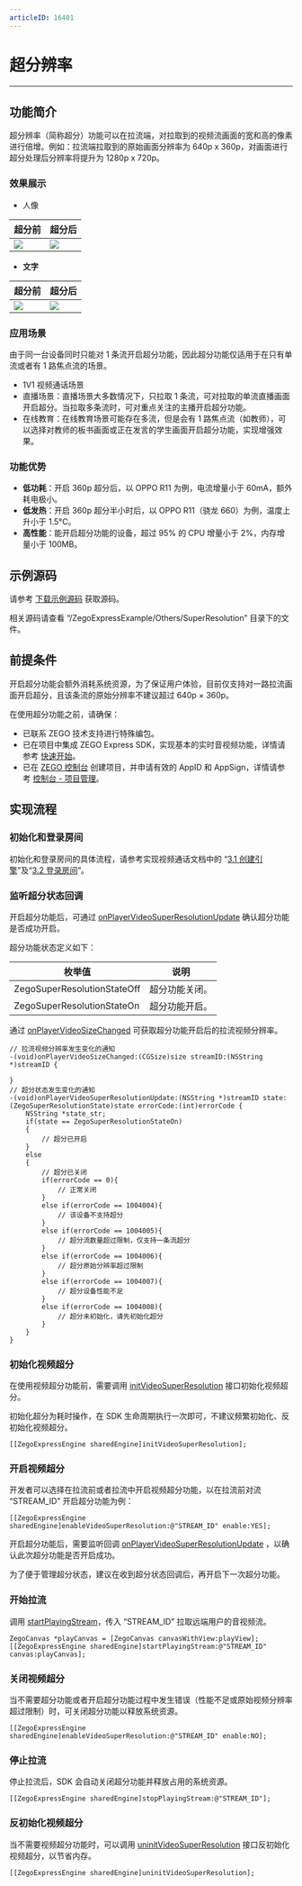 ```yaml
---
articleID: 16401
---
```

# 超分辨率

- - -

## 功能简介

超分辨率（简称超分）功能可以在拉流端，对拉取到的视频流画面的宽和高的像素进行倍增。例如：拉流端拉取到的原始画面分辨率为 640p x 360p，对画面进行超分处理后分辨率将提升为 1280p x 720p。


### 效果展示

- 人像

|超分前|超分后|
|-|-|
|<Frame width="512" height="auto" caption=""><img src="https://storage.zego.im/sdk-doc/Pics/VideoSuperResolution/portrait_360.jpg" /></Frame>| <Frame width="512" height="auto" caption=""><img src="https://storage.zego.im/sdk-doc/Pics/VideoSuperResolution/portrait_720.jpg" /></Frame>|




- **文字**

|超分前|超分后|
|-|-|
|<Frame width="512" height="auto" caption=""><img src="https://storage.zego.im/sdk-doc/Pics/VideoSuperResolution/text_360.jpg" /></Frame>| <Frame width="512" height="auto" caption=""><img src="https://storage.zego.im/sdk-doc/Pics/VideoSuperResolution/text_720.jpg" /></Frame>|



### 应用场景


<Warning title="注意">


由于同一台设备同时只能对 1 条流开启超分功能，因此超分功能仅适用于在只有单流或者有 1 路焦点流的场景。
</Warning>


- 1V1 视频通话场景
- 直播场景：直播场景大多数情况下，只拉取 1 条流，可对拉取的单流直播画面开启超分。当拉取多条流时，可对重点关注的主播开启超分功能。
- 在线教育：在线教育场景可能存在多流，但是会有 1 路焦点流（如教师），可以选择对教师的板书画面或正在发言的学生画面开启超分功能，实现增强效果。

### 功能优势

- **低功耗**：开启 360p 超分后，以 OPPO R11 为例，电流增量小于 60mA，额外耗电极小。
- **低发热**：开启 360p 超分半小时后，以 OPPO R11（骁龙 660）为例，温度上升小于 1.5°C。
- **高性能**：能开启超分功能的设备，超过 95% 的 CPU 增量小于 2%，内存增量小于 100MB。


## 示例源码

请参考 [下载示例源码](https://doc-zh.zego.im/article/3125) 获取源码。

相关源码请查看 “/ZegoExpressExample/Others/SuperResolution” 目录下的文件。

## 前提条件

<Warning title="注意">


开启超分功能会额外消耗系统资源，为了保证用户体验，目前仅支持对一路拉流画面开启超分，且该条流的原始分辨率不建议超过 640p × 360p。
</Warning>

在使用超分功能之前，请确保：

- 已联系 ZEGO 技术支持进行特殊编包。
- 已在项目中集成 ZEGO Express SDK，实现基本的实时音视频功能，详情请参考 [快速开始](https://doc-zh.zego.im/article/195)。
- 已在 [ZEGO 控制台](https://console.zego.im) 创建项目，并申请有效的 AppID 和 AppSign，详情请参考 [控制台 - 项目管理](https://doc-zh.zego.im/article/1265)。


## 实现流程

### 初始化和登录房间

初始化和登录房间的具体流程，请参考实现视频通话文档中的 “[3.1 创建引擎](!Integration/Solution_Implementation#4_1)”及“[3.2 登录房间](!Integration/Solution_Implementation#4_2)”。

### 监听超分状态回调

开启超分功能后，可通过 [onPlayerVideoSuperResolutionUpdate](@onPlayerVideoSuperResolutionUpdate) 确认超分功能是否成功开启。

超分功能状态定义如下：

|枚举值|说明|
|-|-|
|ZegoSuperResolutionStateOff| 超分功能关闭。|
|ZegoSuperResolutionStateOn|超分功能开启。|

通过 [onPlayerVideoSizeChanged](@onPlayerVideoSizeChanged) 可获取超分功能开启后的拉流视频分辨率。

```objc
// 拉流视频分辨率发生变化的通知
-(void)onPlayerVideoSizeChanged:(CGSize)size streamID:(NSString *)streamID {
    
}
// 超分状态发生变化的通知
-(void)onPlayerVideoSuperResolutionUpdate:(NSString *)streamID state:(ZegoSuperResolutionState)state errorCode:(int)errorCode {
    NSString *state_str;
    if(state == ZegoSuperResolutionStateOn)
    {
        // 超分已开启
    }
    else
    {
        // 超分已关闭
        if(errorCode == 0){
            // 正常关闭
        }
        else if(errorCode == 1004004){
            // 该设备不支持超分
        }
        else if(errorCode == 1004005){
            // 超分流数量超过限制，仅支持一条流超分
        }
        else if(errorCode == 1004006){
            // 超分原始分辨率超过限制
        }
        else if(errorCode == 1004007){
            // 超分设备性能不足
        }
        else if(errorCode == 1004008){
            // 超分未初始化，请先初始化超分
        }
    }
}
```

### 初始化视频超分

在使用视频超分功能前，需要调用 [initVideoSuperResolution](@initVideoSuperResolution) 接口初始化视频超分。

<Warning title="注意">


初始化超分为耗时操作，在 SDK 生命周期执行一次即可，不建议频繁初始化、反初始化视频超分。
</Warning>

```objc
[[ZegoExpressEngine sharedEngine]initVideoSuperResolution];
```

### 开启视频超分

开发者可以选择在拉流前或者拉流中开启视频超分功能，以在拉流前对流 “STREAM_ID” 开启超分功能为例：

```objc
[[ZegoExpressEngine sharedEngine]enableVideoSuperResolution:@"STREAM_ID" enable:YES];
```

开启超分功能后，需要监听回调 [onPlayerVideoSuperResolutionUpdate](@onPlayerVideoSuperResolutionUpdate) ，以确认此次超分功能是否开启成功。

<Warning title="注意">


为了便于管理超分状态，建议在收到超分状态回调后，再开启下一次超分功能。
</Warning>

### 开始拉流

调用 [startPlayingStream](@startPlayingStream)，传入 “STREAM_ID” 拉取远端用户的音视频流。

```objc
ZegoCanvas *playCanvas = [ZegoCanvas canvasWithView:playView];
[[ZegoExpressEngine sharedEngine]startPlayingStream:@"STREAM_ID" canvas:playCanvas];
```

### 关闭视频超分

当不需要超分功能或者开启超分功能过程中发生错误（性能不足或原始视频分辨率超过限制）时，可关闭超分功能以释放系统资源。

```objc
[[ZegoExpressEngine sharedEngine]enableVideoSuperResolution:@"STREAM_ID" enable:NO];
```

### 停止拉流

停止拉流后，SDK 会自动关闭超分功能并释放占用的系统资源。

```objc
[[ZegoExpressEngine sharedEngine]stopPlayingStream:@"STREAM_ID"];
```

### 反初始化视频超分

当不需要视频超分功能时，可以调用 [uninitVideoSuperResolution](@uninitVideoSuperResolution) 接口反初始化视频超分，以节省内存。

```objc
[[ZegoExpressEngine sharedEngine]uninitVideoSuperResolution];
```
